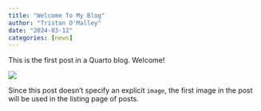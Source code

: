 ```yaml
---
title: "Welcome To My Blog"
author: "Tristan O'Malley"
date: "2024-03-12"
categories: [news]
---
```


This is the first post in a Quarto blog. Welcome!

![](thumbnail.jpg)

Since this post doesn't specify an explicit `image`, the first image in the post will be used in the listing page of posts.
